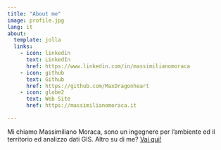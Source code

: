 ```yaml
---
title: "About me"
image: profile.jpg
lang: it
about:
  template: jolla
  links:
    - icon: linkedin
      text: LinkedIn
      href: https://www.linkedin.com/in/massimilianomoraca
    - icon: github
      text: Github
      href: https://github.com/MaxDragonheart
    - icon: globe2
      text: Web Site
      href: https://massimilianomoraca.it

---
```


Mi chiamo Massimiliano Moraca, sono un ingegnere per l’ambiente ed il territorio ed analizzo dati GIS. Altro su di me? [Vai qui!](https://massimilianomoraca.it/about-me/)
